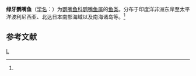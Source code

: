 {{Speciesbox 
| genus = Scarus
| species = chlorodon
| authority = Jenyns, 1842<ref name='id7831'>{{cite web| url =http://www.bioinfo.cn/db05/BjdwSpecies.php?action=view&id=7831| title =绿牙鹦嘴鱼| work =中国动物物种编目数据库| publisher =中国科学院微生物研究所| author =中国科学院动物研究所| accessdate =2009-04-16| deadurl =yes| archiveurl =https://web.archive.org/web/20160305103213/http://www.bioinfo.cn/db05/BjdwSpecies.php?action=view&id=7831| archivedate =2016-03-05}}</ref>
}}

'''绿牙鹦嘴鱼'''（[[学名|学名]]：{{lang|la|''Scarus chlorodon''}}）为[[鹦嘴鱼科|鹦嘴鱼科]][[鹦嘴鱼属|鹦嘴鱼属]]的[[鱼类|鱼类]]。分布于印度洋非洲东岸至太平洋波利尼西亚、北达日本南部海域以及南海诸岛等。<ref name='id7831'/>

== 参考文献 ==
{{reflist}}

{{Wikispecies|Scarus chlorodon}}
{{Taxonbar|from=Q15233422}}

[[Category:鹦嘴鱼属|L]]


{{鱸形目小作品}}